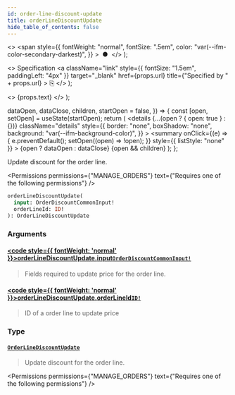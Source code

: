 ```yaml
---
id: order-line-discount-update
title: orderLineDiscountUpdate
hide_table_of_contents: false
---
```


  <>
    <span
      style={{
        fontWeight: "normal",
        fontSize: ".5em",
        color: "var(--ifm-color-secondary-darkest)",
      }}
    >
      &nbsp;●&nbsp;
    </span>
  </>
);

  <>
    Specification
    <a
      className="link"
      style={{ fontSize: "1.5em", paddingLeft: "4px" }}
      target="\_blank"
      href={props.url}
      title={"Specified by " + props.url}
    >
      ⎘
    </a>
  </>
);

  <>
    <span className={props.class}>{props.text}</span>
  </>
);


  dataOpen,
  dataClose,
  children,
  startOpen = false,
}) => {
  const [open, setOpen] = useState(startOpen);
  return (
    <details
      {...(open ? { open: true } : {})}
      className="details"
      style={{
        border: "none",
        boxShadow: "none",
        background: "var(--ifm-background-color)",
      }}
    >
      <summary
        onClick={(e) => {
          e.preventDefault();
          setOpen((open) => !open);
        }}
        style={{ listStyle: "none" }}
      >
        {open ? dataOpen : dataClose}
      </summary>
      {open && children}
    </details>
  );
};

Update discount for the order line.

<Permissions
  permissions={"MANAGE_ORDERS"}
  text={"Requires one of the following permissions"}
/>

```graphql
orderLineDiscountUpdate(
  input: OrderDiscountCommonInput!
  orderLineId: ID!
): OrderLineDiscountUpdate
```

### Arguments

#### [<code style={{ fontWeight: 'normal' }}>orderLineDiscountUpdate.<b>input</b></code>](#)<Bullet />[`OrderDiscountCommonInput!`](../../../api-reference/orders/inputs/order-discount-common-input) <Badge class="badge badge--secondary" text="non-null"/> <Badge class="badge badge--secondary" text="input"/>

> Fields required to update price for the order line.

#### [<code style={{ fontWeight: 'normal' }}>orderLineDiscountUpdate.<b>orderLineId</b></code>](#)<Bullet />[`ID!`](../../../api-reference/miscellaneous/scalars/id) <Badge class="badge badge--secondary" text="non-null"/> <Badge class="badge badge--secondary" text="scalar"/>

> ID of a order line to update price

### Type

#### [`OrderLineDiscountUpdate`](../../../api-reference/orders/objects/order-line-discount-update) <Badge class="badge badge--secondary" text="object"/>

> Update discount for the order line.

<Permissions
  permissions={"MANAGE_ORDERS"}
  text={"Requires one of the following permissions"}
/>


